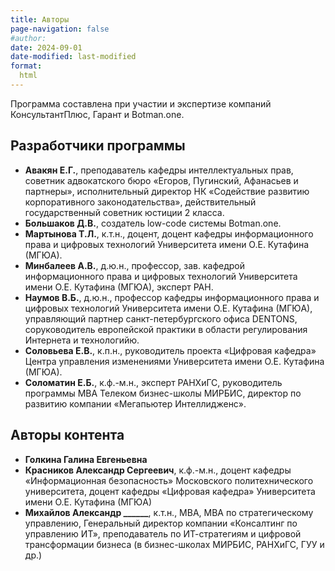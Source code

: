 ```yaml
---
title: Авторы
page-navigation: false
#author:
date: 2024-09-01
date-modified: last-modified
format:
  html
---
```



Программа составлена при участии и экспертизе компаний КонсультантПлюс, Гарант и Botman.one.


## Разработчики программы

- **Авакян Е.Г.**, преподаватель кафедры интеллектуальных прав, советник адвокатского бюро «Егоров, Пугинский, Афанасьев и партнеры», исполнительный директор НК «Содействие развитию корпоративного законодательства», действительный государственный советник юстиции 2 класса.
- **Большаков Д.В.**, создатель low-code системы Botman.one.
- **Мартынова Т.Л.**, к.т.н., доцент, доцент кафедры информационного права и цифровых технологий Университета имени О.Е. Кутафина (МГЮА).
- **Минбалеев А.В.**, д.ю.н., профессор, зав. кафедрой информационного права и цифровых технологий Университета имени О.Е. Кутафина (МГЮА), эксперт РАН.
- **Наумов В.Б.**, д.ю.н., профессор кафедры информационного права и цифровых технологий Университета имени О.Е. Кутафина (МГЮА), управляющий партнер санкт-петербургского офиса DENTONS, соруководитель европейской практики в области регулирования Интернета и технологийю.
- **Соловьева Е.В.**, к.п.н., руководитель проекта «Цифровая кафедра» Центра управления изменениями Университета имени О.Е. Кутафина (МГЮА).
- **Соломатин Е.Б.**, к.ф.-м.н., эксперт РАНХиГС, руководитель программы МВА Телеком бизнес-школы МИРБИС, директор по развитию компании «Мегапьютер Интеллидженс».


## Авторы контента

- **Голкина Галина Евгеньевна**
- **Красников Александр Сергеевич**, к.ф.-м.н., доцент кафедры «Информационная безопасность» Московского политехнического университета, доцент кафедры «Цифровая кафедра» Университета имени О.Е. Кутафина (МГЮА)
- **Михайлов Александр ______**, к.т.н., MBA, MBA по стратегическому управлению, Генеральный директор компании «Консалтинг по управлению ИТ», преподаватель по ИТ-стратегиям и цифровой трансформации бизнеса (в бизнес-школах МИРБИС, РАНХиГС, ГУУ и др.)
